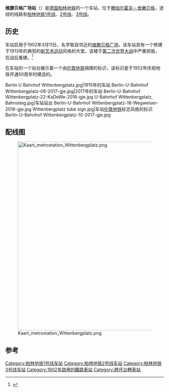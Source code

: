 {{Infobox station
|name         =维滕贝格广场
|native_name={{lang|de|Wittenbergplatz}}
|image        = Berliner U-Bahnhof Wittenbergplatz (von Westen bei Nacht).jpg
|caption  =
|Location     =[[滕珀尔霍夫－舍嫩贝格|滕珀尔霍夫－舍嫩贝格]]
|opened         =1902年3月11日
|Line         ={{ÖPNV Berlin|U1}} {{ÖPNV Berlin|U2}} {{ÖPNV Berlin|U3}}
|Platform     =3
|track=5
|Exit         =
|Abbreviation =Wt
|Code         =
}}
'''维滕贝格广场站'''（{{lang-de|U-Bahnhof Wittenbergplatz}}）是[[德国|德国]][[柏林地铁|柏林地铁]]的一个车站，位于[[滕珀尔霍夫－舍嫩贝格|滕珀尔霍夫－舍嫩贝格]]，途经的线路有[[柏林地铁1号线|柏林地铁1号线]]、[[柏林地铁2号线|2号线]]、[[柏林地铁3号线|3号线]]。

==历史==
车站启用于1902年3月11日，名字取自邻近的[[维滕贝格广场|维滕贝格广场]]。该车站具有一个修建于1913年的典型的[[新艺术运动|新艺术运动]]风格的大堂。该楼于[[第二次世界大战|第二次世界大战]]中严重损毁，在战后重建。<ref name=ctuhhb>{{cite book | first = Brian | last = Hardy | title = The Berlin U-Bahn | publisher = Capital Transport Publishing | year = 1996 | isbn = 1-85414-184-8 | pages = 74–75}}</ref>

在车站的一个站台展示着一个由[[伦敦地铁|伦敦地铁]]捐赠的标识，该标识是于1952年庆祝地铁开通50周年时建造的。
{{Clear}}
<br><gallery class=center caption="">
Berlin U Bahnhof Wittenbergplatz.jpg|1915年的车站
Berlin-U-Bahnhof Wittenbergplatz-06-2017-gje.jpg|2017年的车站
Berlin-U-Bahnhof Wittenbergplatz-22-KaDeWe-2016-gje.jpg
U-Bahnhof Wittenbergplatz, Bahnsteig.jpg|车站站台
Berlin-U-Bahnhof Wittenbergplatz-18-Wegweiser-2016-gje.jpg
Wittenbergplatz tube sign.jpg|车站[[伦敦地铁|伦敦地铁]]标志风格的标识
Berlin-U-Bahnhof Wittenbergplatz-10-2017-gje.jpg
</gallery>

==配线图==
[[File:Kaart_metrostation_Wittenbergplatz.png|600px]]

==参考==
<references />

{{柏林地铁1号线}}
{{柏林地铁2号线}}
{{柏林地铁3号线}}

[[Category:柏林地铁1号线车站|Category:柏林地铁1号线车站]]
[[Category:柏林地铁2号线车站|Category:柏林地铁2号线车站]]
[[Category:柏林地铁3号线车站|Category:柏林地铁3号线车站]]
[[Category:1902年啟用的鐵路車站|Category:1902年啟用的鐵路車站]]
[[Category:跨月台轉車站|Category:跨月台轉車站]]